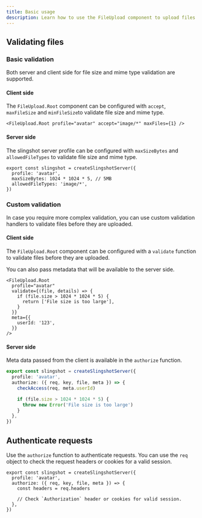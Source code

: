 ```yaml
---
title: Basic usage
description: Learn how to use the FileUpload component to upload files.
---
```


## Validating files

### Basic validation

Both server and client side for file size and mime type validation are supported.

#### Client side

The `FileUpload.Root` component can be configured with `accept`, `maxFileSize` and `minFileSize`to validate file size and mime type.

```tsx
<FileUpload.Root profile="avatar" accept="image/*" maxFiles={1} />
```

#### Server side

The slingshot server profile can be configured with `maxSizeBytes` and `allowedFileTypes` to validate file size and mime type.

```tsx
export const slingshot = createSlingshotServer({
  profile: 'avatar',
  maxSizeBytes: 1024 * 1024 * 5, // 5MB
  allowedFileTypes: 'image/*',
})
```

### Custom validation

In case you require more complex validation, you can use custom validation handlers to validate files before they are uploaded.

#### Client side

The `FileUpload.Root` component can be configured with a `validate` function to validate files before they are uploaded.

You can also pass metadata that will be available to the server side.

```tsx
<FileUpload.Root
  profile="avatar"
  validate={(file, details) => {
    if (file.size > 1024 * 1024 * 5) {
      return ['File size is too large'],
    }
  }}
  meta={{
    userId: '123',
  }}
/>
```

#### Server side

Meta data passed from the client is available in the `authorize` function.

```ts
export const slingshot = createSlingshotServer({
  profile: 'avatar',
  authorize: ({ req, key, file, meta }) => {
    checkAccess(req, meta.userId)

    if (file.size > 1024 * 1024 * 5) {
      throw new Error('File size is too large')
    }
  },
})
```

## Authenticate requests

Use the `authorize` function to authenticate requests. You can use the `req` object to check the request headers or cookies for a valid session.

```tsx
export const slingshot = createSlingshotServer({
  profile: 'avatar',
  authorize: ({ req, key, file, meta }) => {
    const headers = req.headers

    // Check `Authorization` header or cookies for valid session.
  },
})
```
